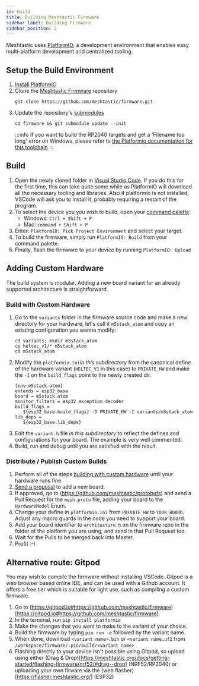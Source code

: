 ```yaml
---
id: build
title: Building Meshtastic Firmware
sidebar_label: Building Firmware
sidebar_position: 2
---
```


Meshtastic uses [PlatformIO](https://platformio.org), a development environment that enables easy multi-platform development and centralized tooling.

## Setup the Build Environment

1. [Install PlatformIO](https://platformio.org/platformio-ide)
2. Clone the [Meshtastic Firmware](https://github.com/meshtastic/firmware) repository
   ```shell
   git clone https://github.com/meshtastic/firmware.git
   ```
3. Update the repository's [submodules](https://github.com/meshtastic/firmware/blob/master/.gitmodules)
   ```shell
   cd firmware && git submodule update --init
   ```
   :::info
   If you want to build the RP2040 targets and get a 'Filename too long' error on Windows, please refer to [the Platformio documentation for this toolchain](https://arduino-pico.readthedocs.io/en/latest/platformio.html#important-steps-for-windows-users-before-installing)
   :::

## Build

1. Open the newly cloned folder in [Visual Studio Code](https://code.visualstudio.com). If you do this for the first time, this can take quite some while as PlatformIO will download all the necessary tooling and libraries. Also if platformio is not installed, VSCode will ask you to install it, probably requiring a restart of the program.
2. To select the device you you wish to build, open your [command palette](https://code.visualstudio.com/docs/getstarted/userinterface#_command-palette):
   - Windows: `Ctrl + Shift + P`
   - Mac: `command + Shift + P`
3. Enter: `PlatformIO: Pick Project Environment` and select your target.
4. To build the firmware, simply run `PlatformIO: Build` from your command palette.
5. Finally, flash the firmware to your device by running `PlatformIO: Upload`

## Adding Custom Hardware

The build system is modular. Adding a new board variant for an already supported architecture is straightforward.

### Build with Custom Hardware

1. Go to the `variants` folder in the firmware source code and make a new directory for your hardware, let's call it `m5stack_atom` and copy an existing configuration you wanna modify:
   ```shell
   cd variants; mkdir m5stack_atom
   cp heltec_v1/* m5stack_atom
   cd m5stack_atom
   ```
2. Modify the `platformio.ini`_in this subdirectory_ from the canonical define of the hardware variant (`HELTEC_V1` in this case) to `PRIVATE_HW` and make the `-I` on the `build_flags` point to the newly created dir.
   ```shell
   [env:m5stack-atom]
   extends = esp32_base
   board = m5stack-atom
   monitor_filters = esp32_exception_decoder
   build_flags =
      ${esp32_base.build_flags} -D PRIVATE_HW -I variants/m5stack_atom
   lib_deps =
      ${esp32_base.lib_deps}
   ```
3. Edit the `variant.h` file _in this subdirectory_ to reflect the defines and configurations for your board. The example is very well commented.
4. Build, run and debug until you are satisfied with the result.

### Distribute / Publish Custom Builds

1. Perform all of the steps [building with custom hardware](#build-with-custom-hardware) until your hardware runs fine.
2. [Send a proposal](https://github.com/meshtastic/firmware/issues/new?assignees=&labels=enhancement%2Ctriage&template=New+Board.yml&title=%5BBoard%5D%3A+) to add a new board.
3. If approved, go to (https://github.com/meshtastic/protobufs) and send a Pull Request for the `mesh.proto` file, adding your board to the `HardwareModel` Enum.
4. Change your define in `platformio.ini` from `PRIVATE_HW` to `YOUR_BOARD`. Adjust any macro guards in the code you need to support your board.
5. Add your board identifier to `architecture.h` on the firmware repo in the folder of the platform you are using, and send in that Pull Request too.
6. Wait for the Pulls to be merged back into Master.
7. Profit :-)

## Alternative route: Gitpod

You may wish to compile the firmware without installing VSCode. Gitpod is a web browser based online IDE, and can be used with a Github account. It offers a free tier which is suitable for light use, such as compiling a custom firmware.

1. Go to (https://gitpod.io#https://github.com/meshtastic/firmware)[https://gitpod.io#https://github.com/meshtastic/firmware].
2. In the terminal, run `pip install platformio`
3. Make the changes that you want to make to the variant of your choice.
4. Build the firmware by typing `pio run -e` followed by the variant name.
5. When done, download `<variant name>.bin` or `<variant name.uf2` from `/workspace/firmware/.pio/build/<variant name>`
6. Flashing directly to your device isn't possible using Gitpod, so upload using either (Drag & Drop)[https://meshtastic.org/docs/getting-started/flashing-firmware/nrf52/#drag--drop] (NRF52/RP2040) or uploading your own firware via the (web flasher)[https://flasher.meshtastic.org/] (ESP32)
